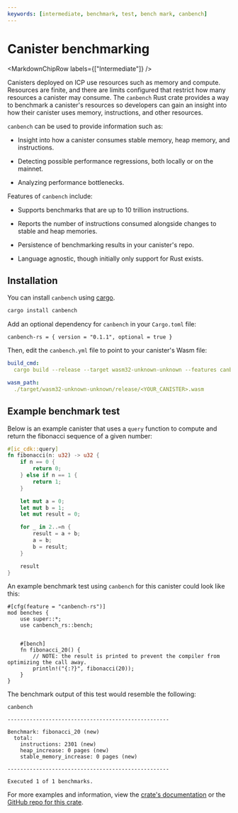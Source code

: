 ```yaml
---
keywords: [intermediate, benchmark, test, bench mark, canbench]
---
```



# Canister benchmarking

<MarkdownChipRow labels={["Intermediate"]} />

Canisters deployed on ICP use resources such as memory and compute. Resources are finite, and there are limits configured that restrict how many resources a canister may consume. The `canbench` Rust crate provides a way to benchmark a canister's resources so developers can gain an insight into how their canister uses memory, instructions, and other resources.

`canbench` can be used to provide information such as:

- Insight into how a canister consumes stable memory, heap memory, and instructions.

- Detecting possible performance regressions, both locally or on the mainnet.

- Analyzing performance bottlenecks.

Features of `canbench` include:

- Supports benchmarks that are up to 10 trillion instructions.

- Reports the number of instructions consumed alongside changes to stable and heap memories.

- Persistence of benchmarking results in your canister's repo.

- Language agnostic, though initially only support for Rust exists.

## Installation

You can install `canbench` using [cargo](https://crates.io/).

```bash
cargo install canbench
```

Add an optional dependency for `canbench` in your `Cargo.toml` file:

``` title="Cargo.toml"
canbench-rs = { version = "0.1.1", optional = true }
```

Then, edit the `canbench.yml` file to point to your canister's Wasm file:

```yml title="canbench.yml"
build_cmd:
  cargo build --release --target wasm32-unknown-unknown --features canbench-rs

wasm_path:
  ./target/wasm32-unknown-unknown/release/<YOUR_CANISTER>.wasm
```

## Example benchmark test

Below is an example canister that uses a `query` function to compute and return the fibonacci sequence of a given number:

```rust title="src/example_backend/src/lib.rs"
#[ic_cdk::query]
fn fibonacci(n: u32) -> u32 {
    if n == 0 {
        return 0;
    } else if n == 1 {
        return 1;
    }

    let mut a = 0;
    let mut b = 1;
    let mut result = 0;

    for _ in 2..=n {
        result = a + b;
        a = b;
        b = result;
    }

    result
}
```

An example benchmark test using `canbench` for this canister could look like this:

```
#[cfg(feature = "canbench-rs")]
mod benches {
    use super::*;
    use canbench_rs::bench;


    #[bench]
    fn fibonacci_20() {
        // NOTE: the result is printed to prevent the compiler from optimizing the call away.
        println!("{:?}", fibonacci(20));
    }
}
```

The benchmark output of this test would resemble the following:

```
canbench

---------------------------------------------------

Benchmark: fibonacci_20 (new)
  total:
    instructions: 2301 (new)
    heap_increase: 0 pages (new)
    stable_memory_increase: 0 pages (new)

---------------------------------------------------

Executed 1 of 1 benchmarks.
```

For more examples and information, view the [crate's documentation](https://docs.rs/canbench-rs) or the [GitHub repo for this crate](https://github.com/dfinity/canbench/tree/main).
